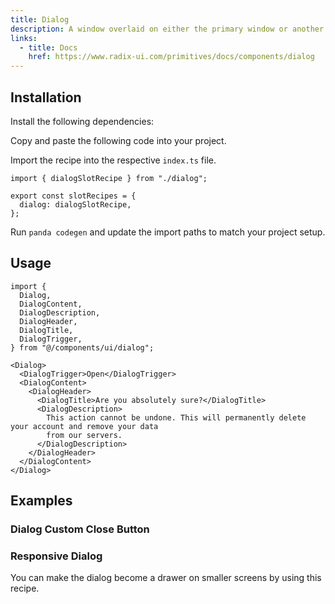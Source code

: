 ```yaml
---
title: Dialog
description: A window overlaid on either the primary window or another dialog window, rendering the content underneath inert.
links:
  - title: Docs
    href: https://www.radix-ui.com/primitives/docs/components/dialog
---
```


<ComponentPreview name="dialog-demo" />

## Installation

<Steps>

<Step>Install the following dependencies:</Step>

<PackageInstaller name="@radix-ui/react-dialog" />

<Step>Copy and paste the following code into your project.</Step>

<ComponentSource name="dialog.ts" type="slot-recipe" />

<ComponentSource name="dialog.tsx" type="component" />

<Step>Import the recipe into the respective `index.ts` file.</Step>

```tsx
import { dialogSlotRecipe } from "./dialog";

export const slotRecipes = {
  dialog: dialogSlotRecipe,
};
```

<Step>Run `panda codegen` and update the import paths to match your project setup.</Step>

</Steps>

## Usage

```tsx
import {
  Dialog,
  DialogContent,
  DialogDescription,
  DialogHeader,
  DialogTitle,
  DialogTrigger,
} from "@/components/ui/dialog";
```

```tsx
<Dialog>
  <DialogTrigger>Open</DialogTrigger>
  <DialogContent>
    <DialogHeader>
      <DialogTitle>Are you absolutely sure?</DialogTitle>
      <DialogDescription>
        This action cannot be undone. This will permanently delete your account and remove your data
        from our servers.
      </DialogDescription>
    </DialogHeader>
  </DialogContent>
</Dialog>
```

## Examples

### Dialog Custom Close Button

<ComponentPreview name="dialog-custom-close" />

### Responsive Dialog

You can make the dialog become a drawer on smaller screens by using this recipe.

<ComponentSource name="dialog-responsive.ts" type="slot-recipe" />
